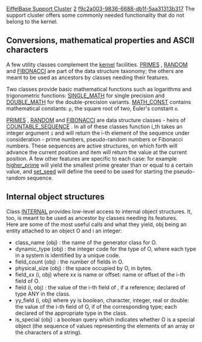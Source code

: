 [[Property:title|EiffelBase Support Cluster]]
[[Property:weight|2]]
[[Property:uuid|f9c2a003-9836-6688-db1f-5aa31313b317]]
The support cluster offers some commonly needed functionality that do not belong to the kernel.

==Conversions, mathematical properties and ASCII characters==

A few utility classes complement the [[EiffelBase, The Kernel|kernel]]  facilities. [[ref:/libraries/base/reference/primes_chart|PRIMES]] , [[ref:/libraries/base/reference/random_chart|RANDOM]]  and [[ref:/libraries/base/reference/fibonacci_chart|FIBONACCI]]  are part of the data structure taxonomy; the others are meant to be used as ancestors by classes needing their features. 

Two classes provide basic mathematical functions such as logarithms and trigonometric functions: [[ref:/libraries/base/reference/single_math_chart|SINGLE_MATH]]  for single precision and [[ref:/libraries/base/reference/double_math_chart|DOUBLE_MATH]]  for the double-precision variants. [[ref:/libraries/base/reference/math_const_chart|MATH_CONST]]  contains mathematical constants: <code> p </code>, the square root of two, Euler's constant <code> e </code>. 

[[ref:/libraries/base/reference/primes_chart|PRIMES]] , [[ref:/libraries/base/reference/random_chart|RANDOM]]  and [[ref:/libraries/base/reference/fibonacci_chart|FIBONACCI]]  are data structure classes - heirs of [[ref:/libraries/base/reference/countable_sequence_chart|COUNTABLE_SEQUENCE]] . In all of these classes function i_th takes an integer argument <code> i </code> and will return the i-th element of the sequence under consideration - prime numbers, pseudo-random numbers or Fibonacci numbers. These sequences are active structures, on which forth will advance the current position and item will return the value at the current position. A few other features are specific to each case: for example [[ref:/libraries/base/reference/random_flatshort|higher_prime]]  will yield the smallest prime greater than or equal to a certain value, and [[ref:/libraries/base/reference/random_flatshort|set_seed]]  will define the seed to be used for starting the pseudo-random sequence. 

==Internal object structures==

Class [[ref:/libraries/base/reference/internal_chart|INTERNAL]]  provides low-level access to internal object structures. It, too, is meant to be used as ancestor by classes needing its features. <br/>
Here are some of the most useful calls and what they yield, <eiffel>obj</eiffel> being an entity attached to an object <eiffel>O</eiffel> and <eiffel>i</eiffel> an integer: 
* <eiffel>class_name (obj)</eiffel> : the name of the generator class for O.
* <eiffel>dynamic_type (obj) </eiffel> : the integer code for the type of <eiffel>O</eiffel>, where each type in a system is identified by a unique code. 
* <eiffel>field_count (obj) </eiffel> : the number of fields in <eiffel>O</eiffel>. 
* <eiffel>physical_size (obj) </eiffel> : the space occupied by <eiffel>O</eiffel>, in bytes. 
*  <eiffel>field_xx (i, obj) </eiffel> where <eiffel>xx</eiffel> is name or offset: name or offset of the i-th field of <eiffel>O</eiffel>. 
* <eiffel>field (i, obj) </eiffel> : the value of the i-th field of , if a reference; declared of type ANY in the class. 
*  <eiffel>yy_field (i, obj) </eiffel> where <eiffel>yy</eiffel> is boolean, character, integer, real or double: the value of the i-th field of <eiffel>O</eiffel>, if of the corresponding type; each declared of the appropriate type in the class. 
* <eiffel>is_special (obj) </eiffel> : a boolean query which indicates whether <eiffel>O</eiffel> is a special object (the sequence of values representing the elements of an array or the characters of a string). 

{{warning|Only very special cases justify the use of the class [[ref:/libraries/base/reference/internal_chart|INTERNAL]]. Unless you are writing the lowest level of an interface between an Eiffel application and external tools (such as a database management system), and this requires passing to those tools information about the internals of Eiffel objects, you almost certainly should not use [[ref:/libraries/base/reference/internal_chart|INTERNAL]] . }}




